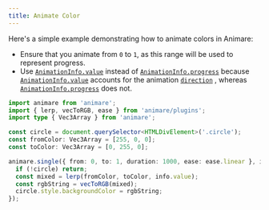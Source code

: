 ```yaml
---
title: Animate Color
---
```



Here's a simple example demonstrating how to animate colors in Animare:

- Ensure that you animate from `0` to `1`, as this range will be used to represent progress.
- Use [`AnimationInfo.value`](/animare/api/objects/animationinfo#value) instead of [`AnimationInfo.progress`](/animare/api/objects/animationinfo#progress) because [`AnimationInfo.value`](/animare/api/objects/animationinfo#value) accounts for the animation [`direction`](/animare/api/objects/animationoptions#direction) , whereas [`AnimationInfo.progress`](/animare/api/objects/animationinfo#progress) does not.

<Example client:idle />

```ts title="example" frame="terminal" ins="to: 1"
import animare from 'animare';
import { lerp, vecToRGB, ease } from 'animare/plugins';
import type { Vec3Array } from 'animare';

const circle = document.querySelector<HTMLDivElement>('.circle');
const fromColor: Vec3Array = [255, 0, 0];
const toColor: Vec3Array = [0, 255, 0];

animare.single({ from: 0, to: 1, duration: 1000, ease: ease.linear }, info => {
  if (!circle) return;
  const mixed = lerp(fromColor, toColor, info.value);
  const rgbString = vecToRGB(mixed);
  circle.style.backgroundColor = rgbString;
});
```
